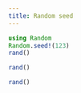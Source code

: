 ```yaml
---
title: Random seed
---
```


```julia
using Random
Random.seed!(123)
rand()
```

```julia
rand()
```

```julia
rand()
```
